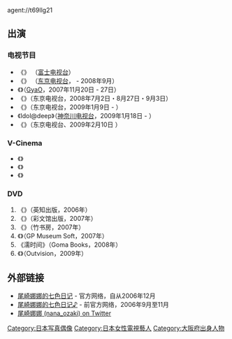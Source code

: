 agent://t69llg21

== 出演 ==
=== 电视节目 ===
* 《{{tsl|ja|FNS地球特捜隊ダイバスター||FNS 地球特捜队 Die Buster}}》 （[[富士电视台|富士电视台]]）
* 《{{tsl|ja|給与明細 (テレビ番組)|给与明细}}》 （[[东京电视台|东京电视台]]， - 2008年9月）
* 《{{lang|ja|{{tsl|ja|MIDTOWN TV||MIDTOWN TV}}火曜{{tsl|ja|城咲仁と磯山さやかの極めみち|}}}}》（[[GyaO|GyaO]]，2007年11月20日 - 27日）
* 《{{lang|ja|{{tsl|ja|オニ発注||オニ発注}}}}》（东京电视台，2008年7月2日・8月27日・9月3日）
* 《{{tsl|ja|潜入調査 (テレビ番組)|潜入调查}}》（东京电视台，2009年1月9日 - ）
* 《Idol@deep》（[[神奈川电视台|神奈川电视台]]，2009年1月18日 - ）
* 《{{lang|ja|{{tsl|ja|今夜もドル箱|}}}}》（东京电视台、2009年2月10日 ）

=== V-Cinema ===
* 《{{lang|ja|デザーター 青い絶望}}》
* 《{{lang|ja|デザーター 赤い希望}}》
* 《{{lang|ja|～がんばれ僕らの～グラドルヒロイン エスピリオン}}》

=== DVD ===
#《{{lang|ja|恋の予感}}》（英知出版，2006年）
#《{{lang|ja|ナナに恋して}}》（彩文馆出版，2007年）
#《{{lang|ja|レインボー}}》（竹书房，2007年）
#《{{lang|ja|ナナ不思議}}》（GP Museum Soft，2007年）
#《濡时间》（Goma Books，2008年）
#《{{lang|ja|とりこ}}》（Outvision，2009年）

== 外部链接 ==
* [http://ameblo.jp/ozaki-nana/ 尾崎娜娜的七色日记] {{Wayback|url=http://ameblo.jp/ozaki-nana/ |date=20070108205803 }} {{ja icon}} - 官方网络，自从2006年12月
* [http://yaplog.jp/nana0912/ 尾崎娜娜的七色日记♪] {{Wayback|url=http://yaplog.jp/nana0912/ |date=20160322173939 }} {{ja icon}} - 前官方网络，2006年9月至11月
* [http://twitter.com/nana_ozaki 尾崎娜娜 (nana_ozaki) on Twitter] {{Wayback|url=http://twitter.com/nana_ozaki |date=20110615154136 }} {{ja icon}}

{{DEFAULTSORT:Ozaki Nana}}
[[Category:日本写真偶像|Category:日本写真偶像]]
[[Category:日本女性電視藝人|Category:日本女性電視藝人]]
[[Category:大阪府出身人物|Category:大阪府出身人物]]
{{Japan-enter-bio-stub}}